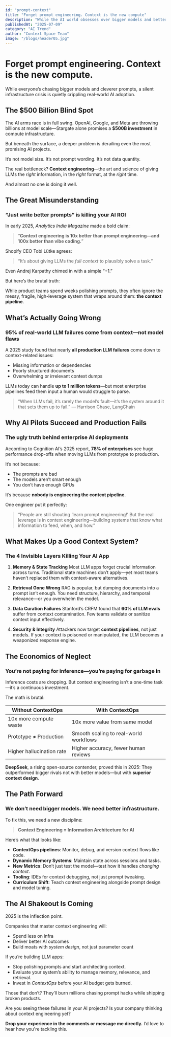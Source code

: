```yaml
---
id: "prompt-context"
title: "Forget prompt engineering. Context is the new compute"
description: "While the AI world obsesses over bigger models and better prompts, the next wave of AI success won’t be won by prompt whisperers, but by teams who treat context as infrastructure. "
publishedAt: "2025-07-09"
category: "AI Trend"
author: "Context Space Team"
image: "/blogs/header05.jpg"
---
```



# Forget prompt engineering. Context is the new compute.

While everyone’s chasing bigger models and cleverer prompts, a silent infrastructure crisis is quietly crippling real-world AI adoption.

## The $500 Billion Blind Spot

The AI arms race is in full swing. OpenAI, Google, and Meta are throwing billions at model scale—Stargate alone promises a **$500B investment** in compute infrastructure.

But beneath the surface, a deeper problem is derailing even the most promising AI projects.

It’s not model size.
It’s not prompt wording.
It’s not data quantity.

The real bottleneck? **Context engineering**—the art and science of giving LLMs the *right* information, in the *right* format, at the *right* time.

And almost no one is doing it well.


## The Great Misunderstanding

### “Just write better prompts” is killing your AI ROI

In early 2025, *Analytics India Magazine* made a bold claim:
> “**Context engineering is 10x better than prompt engineering—and 100x better than vibe coding.**”

Shopify CEO Tobi Lütke agrees:
> “It’s about giving LLMs the *full context* to plausibly solve a task.”

Even Andrej Karpathy chimed in with a simple “+1.”

But here’s the brutal truth:

While product teams spend weeks polishing prompts, they often ignore the messy, fragile, high-leverage system that wraps around them: **the context pipeline**.


## What’s Actually Going Wrong

### 95% of real-world LLM failures come from context—not model flaws

A 2025 study found that nearly **all production LLM failures** come down to context-related issues:
- Missing information or dependencies
- Poorly structured documents
- Overwhelming or irrelevant context dumps

LLMs today can handle **up to 1 million tokens**—but most enterprise pipelines feed them input a human would struggle to parse.

> “When LLMs fail, it’s rarely the model’s fault—it’s the system around it that sets them up to fail.”
— Harrison Chase, LangChain


## Why AI Pilots Succeed and Production Fails

### The ugly truth behind enterprise AI deployments

According to Cognition AI’s 2025 report, **78% of enterprises** see huge performance drop-offs when moving LLMs from prototype to production.

It’s not because:
- The prompts are bad
- The models aren’t smart enough
- You don’t have enough GPUs

It’s because **nobody is engineering the context pipeline**.

One engineer put it perfectly:
> “People are still shouting ‘learn prompt engineering!’ But the real leverage is in context engineering—building systems that know what information to feed, when, and how.”


## What Makes Up a Good Context System?

### The 4 Invisible Layers Killing Your AI App

1. **Memory & State Tracking**
   Most LLM apps forget crucial information across turns. Traditional state machines don’t apply—yet most teams haven’t replaced them with context-aware alternatives.

2. **Retrieval Gone Wrong**
   RAG is popular, but dumping documents into a prompt isn’t enough. You need structure, hierarchy, and temporal relevance—or you overwhelm the model.

3. **Data Curation Failures**
   Stanford’s CRFM found that **60% of LLM evals** suffer from context contamination. Few teams validate or sanitize context input effectively.

4. **Security & Integrity**
   Attackers now target **context pipelines**, not just models. If your context is poisoned or manipulated, the LLM becomes a weaponized response engine.


## The Economics of Neglect

### You’re not paying for inference—you’re paying for garbage in

Inference costs are dropping. But context engineering isn’t a one-time task—it’s a continuous investment.

The math is brutal:

| Without ContextOps | With ContextOps |
|--------------------|-----------------|
| 10x more compute waste | 10x more value from same model |
| Prototype ≠ Production | Smooth scaling to real-world workflows |
| Higher hallucination rate | Higher accuracy, fewer human reviews |

**DeepSeek**, a rising open-source contender, proved this in 2025:
They outperformed bigger rivals not with better models—but with **superior context design**.


## The Path Forward

### We don’t need bigger models. We need better infrastructure.

To fix this, we need a new discipline:

> **Context Engineering = Information Architecture for AI**

Here’s what that looks like:

- **ContextOps pipelines**: Monitor, debug, and version context flows like code.
- **Dynamic Memory Systems**: Maintain state across sessions and tasks.
- **New Metrics**: Don’t just test the model—test how it handles *changing context*.
- **Tooling**: IDEs for context debugging, not just prompt tweaking.
- **Curriculum Shift**: Teach context engineering alongside prompt design and model tuning.


## The AI Shakeout Is Coming

2025 is the inflection point.

Companies that master context engineering will:
- Spend less on infra
- Deliver better AI outcomes
- Build moats with *system design*, not just parameter count

If you’re building LLM apps:
- Stop polishing prompts and start architecting context.
- Evaluate your system’s ability to manage memory, relevance, and retrieval.
- Invest in *ContextOps* before your AI budget gets burned.

Those that don’t?
They’ll burn millions chasing prompt hacks while shipping broken products.

Are you seeing these failures in your AI projects?
Is your company thinking about context engineering yet?

**Drop your experience in the comments or message me directly.**
I’d love to hear how you're tackling this.
